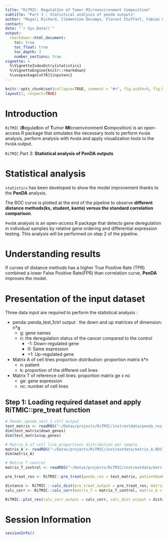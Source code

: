 ```yaml
---
title: "RiTMIC: RegulatIon of Tumor MIcroenvironment Composition"
subtitle: "Part 3 : Statistical analysis of penda outputs"
author: "Magali Richard, Clementine Decamps, Florent Chuffart, Fabien Quinquis, Daniel Jost"
contact: 
date: "`r Sys.Date()`"
output: 
  rmarkdown::html_document:
    toc: true
    toc_float: true
    toc_depth: 3
    number_sections: true
vignette: >
  %\VignetteIndexEntry{statistics}
  %\VignetteEngine{knitr::rmarkdown}
  %\usepackage[utf8]{inputenc}
---
```


```r
knitr::opts_chunk$set(collapse=TRUE, comment = "#>", fig.width=9, fig.height=6, eval=TRUE, echo=TRUE, results="verbatim", dpi=75)
layout(1, respect=TRUE)
```


# Introduction

`RiTMIC` (**R**egulat**I**on of **T**umor **MI**croenvironment **C**omposition) is an open-access R package that simulates the necessary tools to perform `PenDA` analysis, perform analysis with `PenDA` and apply visualization tools to the `PenDA` output. 

`RiTMIC` Part 3: **Statistical analysis of PenDA outputs**

# Statistical analysis 

`statistics` has been developed to show the model improvement  thanks to the __PenDA__ analysis. 

The ROC curve is plotted at the end of the pipeline to observe __different distance methods(ks, student, kanto) versus the standard correlation comparison__.

`PenDA` analysis is an open-access R package that detects gene deregulation in individual samples by relative gene ordering and differential expression testing. This analysis will be performed on step 2 of the pipeline.

# Understanding results 

If curves of distance methods has a higher True Positive Rate (TPR) combined a lower False Positive Rate(FPR) than correlation curve, __PenDA__ improves the model.  

# Presentation of the input dataset

Three data input are required to perform the statistical analysis :

- penda::penda_test_1ctrl output : the down and up matrices of dimension: n*g 
  - g: gene names 
  - n: the deregulation status of the cancer compared to the control
    - -1: Down-regulated gene 
    - 0: Same expression
    - +1: Up-regulated gene 

- Matrix A of cell lines proportion distribution: proportion matrix k*n
  - n: patient 
  - k: proportion of the different cell lines
  
- Matrix T of reference cell lines: proportion matrix ge x nc
  - ge: gene expression
  - nc: number of cell lines 
  
## Step 1: Loading required dataset and apply RiTMIC::pre_treat function

```r
# Penda::penda_test_1_ctrl output 
test_matrix <- readRDS("~/Datas/projects/RiTMIC/inst/extdata/penda_res.RDS")
dim(test_matrix$down_genes)
dim(test_matrix$up_genes)

# Matrix_A of cell line proportions distribution per sample
matrix_A <- readRDS("~/Datas/projects/RiTMIC/inst/extdata/matrix_A.RDS")
dim(matrix_A)

# Matrix T control 
matrix_T_control <- readRDS("~/Datas/projects/RiTMIC/inst/extdata/matrix_T.RDS")

pre_treat_res <- RiTMIC::pre_treat(penda_res = test_matrix, patientNumber=5)

```

```r
distance <- RiTMIC ::calc_dist(pre_treat_output = pre_treat_res, matrix_A = matrix_A)
calc_corr <- RiTMIC::calc_corr(matrix_T = matrix_T_control, matrix_A = matrix_A)
```

```r
RiTMIC::plot_res(calc_corr_output = calc_corr, calc_dist_output = distance, graph_title = "Analyse the model improvement thanks to PenDA with ROC curves")
```

# Session Information

```r
sessionInfo()
```